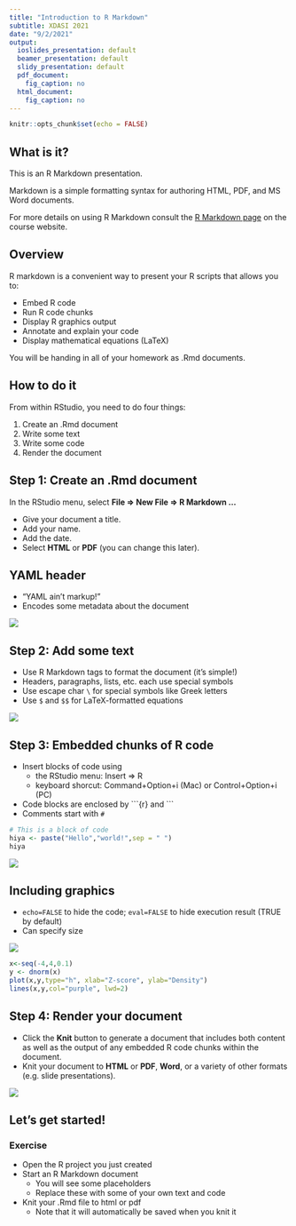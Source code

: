 ```yaml
---
title: "Introduction to R Markdown"
subtitle: XDASI 2021
date: "9/2/2021"
output:
  ioslides_presentation: default
  beamer_presentation: default
  slidy_presentation: default
  pdf_document:
    fig_caption: no
  html_document:
    fig_caption: no
---
```


```r
knitr::opts_chunk$set(echo = FALSE)
```


## What is it?

This is an R Markdown presentation. 

Markdown is a simple formatting syntax for authoring HTML, PDF, and MS Word documents. 

For more details on using R Markdown consult the [R Markdown page](https://kriscgun.github.io/xdasi-bio-2021/r_resources/1_r_rstudio/5_r_markdown.html)
on the course website.

## Overview

R markdown is a convenient way to present your R scripts that allows you to:

- Embed R code
- Run R code chunks
- Display R graphics output
- Annotate and explain your code
- Display mathematical equations (LaTeX)

You will be handing in all of your homework as .Rmd documents.

## How to do it

From within RStudio, you need to do four things:

1. Create an .Rmd document
2. Write some text
3. Write some code
4. Render the document

## Step 1: Create an .Rmd document

In the RStudio menu, select **File => New File => R Markdown ...**

- Give your document a title.
- Add your name.
- Add the date.
- Select **HTML** or **PDF** (you can change this later).

## **YAML header**

* "YAML ain't markup!"
* Encodes some metadata about the document
     
![](Images/yaml.png)

## Step 2: Add some text

* Use R Markdown tags to format the document (it's simple!)
* Headers, paragraphs, lists, etc. each use special symbols
* Use escape char `\` for special symbols like Greek letters
* Use `$` and `$$` for LaTeX-formatted equations

![](Images/text.png)

## Step 3: Embedded chunks of R code

* Insert blocks of code using 
  + the RStudio menu: Insert => R
  + keyboard shorcut: Command+Option+i (Mac) or Control+Option+i (PC)
* Code blocks are enclosed by \`\`\`\{r\} and \`\`\`
* Comments start with `#`

```r
# This is a block of code
hiya <- paste("Hello","world!",sep = " ")
hiya
```
![](Images/code.png)

## Including graphics

+ `echo=FALSE` to hide the code; `eval=FALSE` to hide execution result (TRUE by default)
+ Can specify size

![](Images/plot.png)
```r
x<-seq(-4,4,0.1)
y <- dnorm(x)
plot(x,y,type="h", xlab="Z-score", ylab="Density")
lines(x,y,col="purple", lwd=2)
```

## Step 4: Render your document

+ Click the **Knit** button to generate a document that includes both content as well as the output of any embedded R code chunks within the document.
+ Knit your document to **HTML** or **PDF**, **Word**, or a variety of other formats (e.g. slide presentations).

![](Images/knit.png)

## Let's get started!

### Exercise

+ Open the R project you just created
+ Start an R Markdown document 
  - You will see some placeholders
  - Replace these with some of your own text and code
+ Knit your .Rmd file to html or pdf
  - Note that it will automatically be saved when you knit it
  
